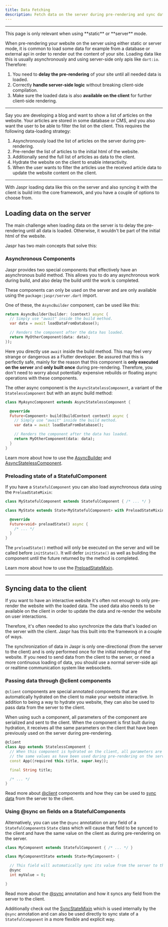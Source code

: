 ```yaml
---
title: Data Fetching
description: Fetch data on the server during pre-rendering and sync data to the client.
---
```


---

<Info>
This page is only relevant when using **static** or **server** mode.
</Info>

When pre-rendering your website on the server using either static or server mode, it is common to load some data for
example from a database or external api in order to render out the content of your site. Loading data like this is usually
asynchronously and using server-side only apis like `dart:io`. Therefore:

1. You need to **delay the pre-rendering** of your site until all needed data is loaded.
2. Correctly **handle server-side logic** without breaking client-side compilation.
3. Make sure the loaded data is also **available on the client** for further client-side rendering.

---

Say you are developing a blog and want to show a list of articles on the website. Your articles are stored in some database
or CMS, and you also want the user to be able to filter the list on the client. This requires the following
data-loading strategy:

1. Asynchronously load the list of articles on the server during pre-rendering.
2. Pre-render the list of articles to the initial html of the website.
3. Additionally send the full list of articles as data to the client.
4. Hydrate the website on the client to enable interactivity.
5. When the user wants to filter the articles use the received article data to update the website content on the client.

---

With Jaspr loading data like this on the server and also syncing it with the client is build into the core framework, and you have a couple of options to choose from.

## Loading data on the server

The main challenge when loading data on the server is to delay the pre-rendering until all data is loaded. Otherwise, it wouldn't be part of the initial html of the website.

Jaspr has two main concepts that solve this:

### Asynchronous Components

Jaspr provides two special components that effectively have an asynchronous build method. This allows you to do
any asynchronous work during build, and also delay the build until the work is completed.

These components can only be used on the server and are only available using the `package:jaspr/server.dart` import.

One of these, the `AsyncBuilder` component, can be used like this:

```dart
return AsyncBuilder(builder: (context) async {
  // Simply use "await" inside the build method.
  var data = await loadDataFromDatabase();

  // Renders the component after the data has loaded.
  return MyOtherComponent(data: data);
});
```

Here you directly use `await` inside the build method. This may feel very strange or dangerous as a Flutter developer. Be assured that this is perfectly safe, mainly for the reason that this component is **only executed on the server** and **only built once** during pre-rendering. Therefore, you don't need to worry about potentially expensive rebuilds or floating async operations with these components.

The other async component is the `AsyncStatelessComponent`, a variant of the `StatelessComponent` but with an async build method:

```dart
class MyAsyncComponent extends AsyncStatelessComponent {

  @override
  Future<Component> build(BuildContext context) async {
    // Simply use "await" inside the build method.
    var data = await loadDataFromDatabase();

    // Renders the component after the data has loaded.
    return MyOtherComponent(data: data);
  }
}
```

Learn more about how to use the [AsyncBuilder](/api/components/async_components) and [AsyncStatelessComponent](/api/components/async_components).

### Preloading state of a StatefulComponent

If you have a `StatefulComponent` you can also load asynchronous data using the `PreloadStateMixin`:

```dart
class MyStatefulComponent extends StatefulComponent { /* ... */ }

class MyState extends State<MyStatefulComponent> with PreloadStateMixin {

  @override
  Future<void> preloadState() async {
    /* ... */
  }
}
```

The `preloadState()` method will only be executed on the server and will be called before `initState()`. It will defer `initState()` as well as building the component until the future returned by the method is completed.

Learn more about how to use the [PreloadStateMixin](/api/utils/preload_state_mixin).

---

## Syncing data to the client

If you want to have an interactive website it's often not enough to only pre-render the website with the loaded data. The used data also needs to be available on the client in order to update the data and re-render the website on user interactions.

Therefore, it's often needed to also synchronize the data that's loaded on the server with the client. Jaspr has this built into the framework in a couple of ways.

<Info>
The synchronization of data in Jaspr is only one-directional (from the server to the client) and is only performed
once for the initial rendering of the website. If you need to send data from the client to the server, or need a more
continuous loading of data, you should use a normal server-side api or realtime communication system like websockets.
</Info>

### Passing data through @client components

`@client` components are special annotated components that are automatically hydrated on the client to make your website interactive. In addition to being a way to hydrate you website, they can also be used to pass data from the server to the client.

When using such a component, all parameters of the component are serialized and sent to the client. When the component is first built during hydration, it receives all the same parameters on the client that have been previously used on the server during pre-rendering.

```dart
@client
class App extends StatelessComponent {
  // When this component is hydrated on the client, all parameters are passed
  // the same values as have been used during pre-rendering on the server.
  const App({required this.title, super.key});

  final String title;

  /* ... */
}
```

Read more about [@client](/api/utils/at_client) components and how they can be used to [sync data](/api/utils/at_client#passing-data) from the server to the client.

### Using @sync on fields on a StatefulComponents

Alternatively, you can use the `@sync` annotation on any field of a `StatefulComponent`s `State` class which will
cause that field to be synced to the client and have the same value on the client as during pre-rendering on the server.

```dart
class MyComponent extends StatefulComponent { /* ... */ }

class MyComponentState extends State<MyComponent> {

  // This field will automatically sync its value from the server to the client.
  @sync
  int myValue = 0;

}
```

Read more about the [@sync](/api/utils/at_sync) annotation and how it syncs any field from the server to the client.

Additionally check out the [SyncStateMixin](/api/utils/sync_state_mixin) which is used internally by the `@sync` annotation and can also be used directly to sync state of a `StatefulComponent` in a more flexible and explicit way.
